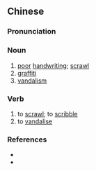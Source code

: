 {{also|涂鸦}}
==Chinese==
{{zh-forms|s=涂鸦}}

===Pronunciation===
{{zh-pron
|m=túyā
|c=tou4 aa1
|cat=n,v
}}

===Noun===
{{zh-noun}}

# [[poor]] [[handwriting]]; [[scrawl]]
# [[graffiti]]
# [[vandalism]]

===Verb===
{{zh-verb}}

# to [[scrawl]]; to [[scribble]]
# to [[vandalise]]

===References===
* {{pedialite|塗鴉|lang=zh}}
* {{pedialite|graffiti}}
